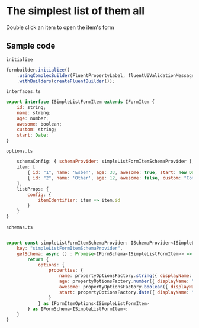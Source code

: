 <h1>The simplest list of them all</h1>
<p>Double click an item to open the item's form</p>

<h2>Sample code</h2>  



```initialize```  
```js
formbuilder.initialize()
    .usingComplexBuilder(FluentPropertyLabel, fluentUiValidationMessageElement, FluentFormShimmer)
    .withBuilders(createFluentBuilder());
```

```interfaces.ts```  

```js
export interface ISimpleListFormItem extends IFormItem {
    id: string;
    name: string;
    age: number;
    awesome: boolean;
    custom: string;
    start: Date;
}
```

```options.ts``` 
```js
    schemaConfig: { schemaProvider: simpleListFormItemSchemaProvider },
    item: [
        { id: "1", name: 'Esben', age: 33, awesome: true, start: new Date(2022,1,1), custom: "Something custom" } as ISimpleListFormItem,
        { id: "2", name: 'Other', age: 12, awesome: false, custom: "Come on!"  } as ISimpleListFormItem
    ],
    listProps: {
        config: { 
            itemIdentifier: item => item.id
        }
    }
}


```

```schemas.ts``` 
```js

export const simpleListFormItemSchemaProvider: ISchemaProvider<ISimpleListFormItem> = {
    key: "simpleListFormItemSchemaProvider",
    getSchema: async () : Promise<IFormSchema<ISimpleListFormItem>> => {
        return {
            options: {
                properties: {
                    name: propertyOptionsFactory.string({ displayName: "This name", description: "This is an explanation of what this property does.." }),
                    age: propertyOptionsFactory.number({ displayName: "This age"}),
                    awesome: propertyOptionsFactory.boolean({ displayName: "Are you awesome?", config: { asToggle: true, textIfTrue: "Oh yearh", textIfFalse: "Nonono" }}),
                    start: propertyOptionsFactory.date({ displayName: "Start", config: { displayFormat: (date?: Date) => date?.toDateString() ?? "", minDate: (item: ISimpleListFormItem) => new Date() }, listItemOptions: { customValueRender: item => <>{item.start?.toDateString()}</> } })
                } 
            } as IFormItemOptions<ISimpleListFormItem>
        } as IFormSchema<ISimpleListFormItem>;
    }
}
```